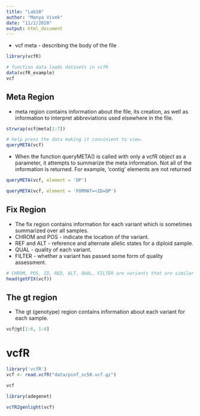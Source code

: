 ```yaml
---
title: "Lab10"
author: "Manya Vivek"
date: "11/2/2020"
output: html_document
---
```


* vcf meta - describing the body of the file 

```r
library(vcfR)
```

```r
# function data loads datasets in vcfR
data(vcfR_example)
vcf
```
## Meta Region 
* meta region contains information about the file, its creation, as well as information to interpret abbreviations used elsewhere in the file. 

```r
strwrap(vcf@meta[1:7])
```
```r
# help press the data making it convinient to view. 
queryMETA(vcf)
```
*  When the function queryMETA() is called with only a vcfR object as a parameter, it attempts to summarize the meta information. Not all of the information is returned. For example, ‘contig’ elements are not returned

```r
queryMETA(vcf, element = 'DP')
```

```r
queryMETA(vcf, element = 'FORMAT=<ID=DP')
```

## Fix Region 

* The fix region contains information for each variant which is sometimes summarized over all samples. 
* CHROM and POS - indicate the location of the variant. 
* REF and ALT - reference and alternate allelic states for a diploid sample. 
* QUAL - quality of each variant. 
* FILTER - whether a variant has passed some form of quality assessment.

```r
# CHROM, POS, ID, RED, ALT, QUAL, FILTER are variants that are similar over all samples. 
head(getFIX(vcf))
```

## The gt region 
* The gt (genotype) region contains information about each variant for each sample.

```r
vcf@gt[1:6, 1:4]
```

# vcfR

```r
library('vcfR')
vcf <- read.vcfR("data/pinf_sc50.vcf.gz")
```

```r
vcf
```
```r
library(adegenet)
```


```r
vcfR2genlight(vcf)
```

